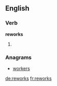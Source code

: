 ==English==

===Verb===
'''reworks'''

# {{third-person singular of|rework}}

===Anagrams===
* [[workers#English|workers]]

[[de:reworks]]
[[fr:reworks]]
